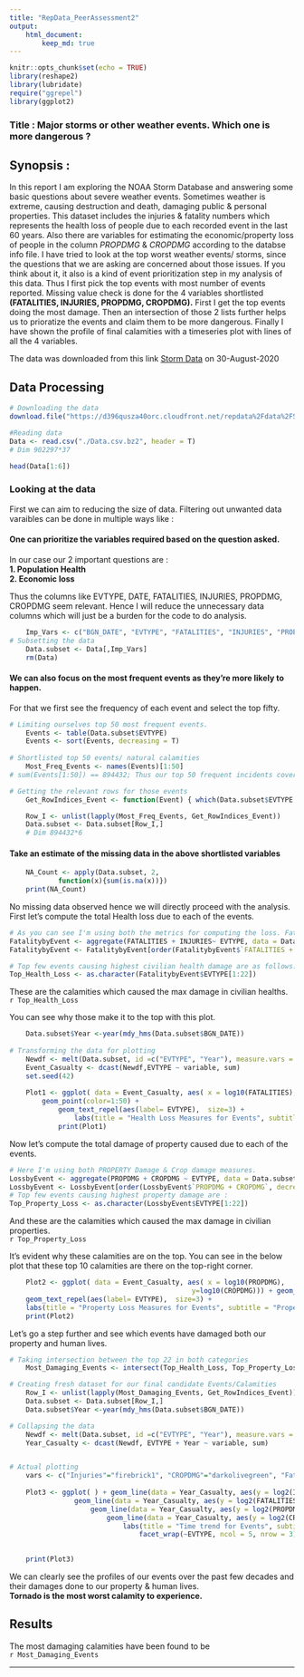 ```yaml
---
title: "RepData_PeerAssessment2"
output: 
    html_document:
        keep_md: true
---
```


```r
knitr::opts_chunk$set(echo = TRUE)
library(reshape2)
library(lubridate)
require("ggrepel")
library(ggplot2)
```

### Title : Major storms or other weather events. Which one is more dangerous ?


## Synopsis : 

In this report I am exploring the NOAA Storm Database and answering some basic questions about severe weather events. 
Sometimes weather  is extreme, causing destruction and death, damaging public & personal properties. This dataset includes the injuries & fatality numbers which  represents the health loss of people due to each recorded event in the last 60 years. Also there are variables for estimating the economic/property loss of people  in the column *PROPDMG* & *CROPDMG* according to the databse info file. I have tried to look at the top worst weather events/ storms,  since the  questions that we are asking are concerned about those issues.  If you think about it, it also is a kind of event prioritization step in my analysis of this data. Thus I first pick the top events with most number of events reported.  Missing value check is done for the 4 variables shortlisted  **(FATALITIES, INJURIES, PROPDMG, CROPDMG).**  First I get the top events doing the most damage. Then an intersection of those 2 lists further helps us to prioratize the events and claim them to be more dangerous. Finally I have shown the profile of final calamities with a timeseries plot with lines of all the 4 variables.  


The data was downloaded from this link [Storm Data](https://d396qusza40orc.cloudfront.net/repdata%2Fdata%2FStormData.csv.bz2) on 30-August-2020  

## Data Processing

```r

# Downloading the data
download.file("https://d396qusza40orc.cloudfront.net/repdata%2Fdata%2FStormData.csv.bz2", "./Data.csv.bz2", method = "curl")

#Reading data
Data <- read.csv("./Data.csv.bz2", header = T)
# Dim 902297*37

head(Data[1:6])

```

### Looking at the data

First we can aim to reducing the size of data. Filtering out unwanted data varaibles can be done in multiple ways like :

#### One can prioritize the variables required based on the question asked.

In our case our 2 important questions are :  
        **1. Population Health  **  
        **2. Economic loss  **

Thus the columns like EVTYPE, DATE, FATALITIES, INJURIES, PROPDMG, CROPDMG seem relevant. Hence I will reduce the unnecessary data columns which will just be a burden for the code to do analysis.  

```r
    Imp_Vars <- c("BGN_DATE", "EVTYPE", "FATALITIES", "INJURIES", "PROPDMG", "CROPDMG" )
# Subsetting the data
    Data.subset <- Data[,Imp_Vars]
    rm(Data)
```

#### We can also focus on the most frequent events as they're more likely to happen.  

For that we first see the frequency of each event and select the top fifty.  


```r

# Limiting ourselves top 50 most frequent events.
    Events <- table(Data.subset$EVTYPE)
    Events <- sort(Events, decreasing = T)
    
# Shortlisted top 50 events/ natural calamities
    Most_Freq_Events <- names(Events)[1:50]
# sum(Events[1:50]) == 894432; Thus our top 50 frequent incidents cover 99% data points/ rows. Rest of the 935 events are once in chance events probably.

# Getting the relevant rows for those events
    Get_RowIndices_Event <- function(Event) { which(Data.subset$EVTYPE == Event)}

    Row_I <- unlist(lapply(Most_Freq_Events, Get_RowIndices_Event))
    Data.subset <- Data.subset[Row_I,]
    # Dim 894432*6

```


#### Take an estimate of the missing data in the above shortlisted variables  

```r

    NA_Count <- apply(Data.subset, 2, 
            function(x){sum(is.na(x))})
    print(NA_Count)

```

No missing data observed hence we will directly proceed with the analysis. First let's compute the total Health loss due to each of the events.

```r

# As you can see I'm using both the metrics for computing the loss. Fatalities & Injuries
FatalitybyEvent <- aggregate(FATALITIES + INJURIES~ EVTYPE, data = Data.subset, sum)
FatalitybyEvent <- FatalitybyEvent[order(FatalitybyEvent$`FATALITIES + INJURIES`, decreasing = T),]

# Top few events causing highest civilian health damage are as follows:
Top_Health_Loss <- as.character(FatalitybyEvent$EVTYPE[1:22])

```

These are the calamities which caused the max damage in civilian healths.  
`r Top_Health_Loss`  

You can see why those make it to the top with this plot.  
```r
    Data.subset$Year <-year(mdy_hms(Data.subset$BGN_DATE))
    
# Transforming the data for plotting
    Newdf <- melt(Data.subset, id =c("EVTYPE", "Year"), measure.vars = 3:6 )
    Event_Casualty <- dcast(Newdf,EVTYPE ~ variable, sum)
    set.seed(42)
    
    Plot1 <- ggplot( data = Event_Casualty, aes( x = log10(FATALITIES),y=log10(INJURIES))) +
        geom_point(color=1:50) + 
            geom_text_repel(aes(label= EVTYPE),  size=3) +  
                labs(title = "Health Loss Measures for Events", subtitle = "Fatalities V/S Injuries", y = "log 10 ( Injuries )", x = " log 10 ( Fatalities )")  
            print(Plot1)
```        


Now let's compute the total damage of property caused due to each of the events.  
```r
# Here I'm using both PROPERTY Damage & Crop damage measures.
LossbyEvent <- aggregate(PROPDMG + CROPDMG ~ EVTYPE, data = Data.subset, sum)
LossbyEvent <- LossbyEvent[order(LossbyEvent$`PROPDMG + CROPDMG`, decreasing = TRUE), ]
# Top few events causing highest property damage are :
Top_Property_Loss <- as.character(LossbyEvent$EVTYPE[1:22])

```

And these are the calamities which caused the max damage in civilian properties.  
`r Top_Property_Loss`  

It's evident why these calamities are on the top. You can see in the below plot that these top 10 calamities are there on the top-right corner.

```r

    Plot2 <- ggplot( data = Event_Casualty, aes( x = log10(PROPDMG), 
                                             y=log10(CROPDMG))) + geom_point(color=1:50) + 
    geom_text_repel(aes(label= EVTYPE),  size=3) + 
    labs(title = "Property Loss Measures for Events", subtitle = "Property Damage V/S Crop Damage",  y = "log 10 ( Crop Damage )", x = " log 10 ( Property Damage )")  
    print(Plot2)

```


Let's go a step further and see which events have damaged both our property and human lives.  

```r

# Taking intersection between the top 22 in both categories
    Most_Damaging_Events <- intersect(Top_Health_Loss, Top_Property_Loss)

# Creating fresh dataset for our final candidate Events/Calamities
    Row_I <- unlist(lapply(Most_Damaging_Events, Get_RowIndices_Event))
    Data.subset <- Data.subset[Row_I,]
    Data.subset$Year <-year(mdy_hms(Data.subset$BGN_DATE))

# Collapsing the data
    Newdf <- melt(Data.subset, id =c("EVTYPE", "Year"), measure.vars = 3:6 )
    Year_Casualty <- dcast(Newdf, EVTYPE + Year ~ variable, sum)


# Actual plotting 
    vars <- c("Injuries"="firebrick1", "CROPDMG"="darkolivegreen", "Fatalities" = "darkslateblue","PROPDMG" ="firebrick1")
    
    Plot3 <- ggplot( ) + geom_line(data = Year_Casualty, aes(y = log2(INJURIES)+1, x =Year, colour="Injuries"), show.legend = T) +   
    			geom_line(data = Year_Casualty, aes(y = log2(FATALITIES)+1, x =Year, colour="Fatalities"), linetype="twodash", show.legend = T) + 
                	geom_line(data = Year_Casualty, aes(y = log2(PROPDMG)+1, x =Year, colour="PROPDMG"), show.legend	 = T) + 
                    	geom_line(data = Year_Casualty, aes(y = log2(CROPDMG)+1, x =Year, colour="CROPDMG"), linetype="twodash", show.legend = T) + 
                        	labs(title = "Time trend for Events", subtitle = "Dmg Measurements V/S Years", y = "log 2 ( Damage Measurements )", x = " Year ")  +
                        		facet_wrap(~EVTYPE, ncol = 5, nrow = 3) + scale_colour_manual(name="Measures:", values=vars) + theme(legend.position="bottom")
    

    print(Plot3)

```


We can clearly see the profiles of our events over the past few decades and their damages done to our property & human lives.  
**Tornado is the most worst calamity to experience.**

## Results

The most damaging calamities have been found to be  
`r Most_Damaging_Events`  



***

